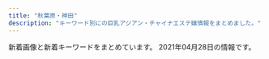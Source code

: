 ```yaml
---
title: "秋葉原・神田"
description: "キーワード別にの巨乳アジアン・チャイナエステ嬢情報をまとめました。"
---
```


新着画像と新着キーワードをまとめています。
2021年04月28日の情報です。

<DmmAffiliateIns />
<KeywordTable
  shops={
    [
    {
        "url": "http://loman.ies.fun/",
        "station": "JR\u795e\u7530\u99c5\u5317\u53e3",
        "keywords": {},
        "name": "\u30cf\u30d4\u30cd\u30b9",
        "img_links": []
    },
    {
        "keywords": {
            "84": 1
        },
        "station": "JR\u6d45\u8349\u6a4b\u99c5\u6771\u53e3",
        "url": "http://www.asakusabashi-est.xyz/",
        "img_links": [
            "http://www.asakusabashi-est.xyz/images/index-aridel_07.jpg",
            "http://www.asakusabashi-est.xyz/images/shop/zi3.png",
            "http://www.asakusabashi-est.xyz/images/idnex-down/index-down-if_03.jpg",
            "http://www.asakusabashi-est.xyz/images/shop/zi.png",
            "http://www.asakusabashi-est.xyz/images/staff/4/2.jpg",
            "http://www.asakusabashi-est.xyz/images/shop/zi4.png",
            "http://www.asakusabashi-est.xyz/images/staff/6.jpg",
            "http://www.asakusabashi-est.xyz/images/idnex-down/index-down-if_12.jpg",
            "http://www.asakusabashi-est.xyz/images/index-aridel_18.jpg",
            "http://www.asakusabashi-est.xyz/images/idnex-down/index-down-if_07.jpg",
            "http://www.asakusabashi-est.xyz/images/nav/lanmu-t-job.jpg",
            "http://www.asakusabashi-est.xyz/images/index-aridel_10.jpg",
            "http://www.asakusabashi-est.xyz/images/staff/akira.jpg",
            "http://www.asakusabashi-est.xyz/images/staff/4/3.jpg",
            "http://www.asakusabashi-est.xyz/images/shop/zi2.png",
            "http://www.asakusabashi-est.xyz/images/index-aridel_24.jpg",
            "http://www.asakusabashi-est.xyz/images/index-aridel_20.jpg",
            "http://www.asakusabashi-est.xyz/images/top/t3.png",
            "http://www.asakusabashi-est.xyz/images/index-aridel_02.jpg",
            "http://www.asakusabashi-est.xyz/images/top/t3.jpg",
            "http://www.asakusabashi-est.xyz/images/nav/lanmu-t-st.jpg",
            "http://www.asakusabashi-est.xyz/images/nav/lanmu-t-sys.jpg",
            "http://www.asakusabashi-est.xyz/images/idnex-down/index-down-if_05.jpg",
            "http://www.asakusabashi-est.xyz/images/sys/lanmu-zi-s7.png",
            "http://www.asakusabashi-est.xyz/images/staff/4/4.jpg",
            "http://www.asakusabashi-est.xyz/images/staff/2/moro/moro.jpg",
            "http://www.asakusabashi-est.xyz/images/top/t2.jpg"
        ],
        "name": "Oualia\u30fb\u30af\u30aa\u30ea\u30a2"
    },
    {
        "keywords": {
            "86": 3,
            "83": 3,
            "84": 3,
            "85": 3
        },
        "name": "\u7652\u3057\u7a7a\u9593",
        "url": "http://iyashikukan.iyasi.me/",
        "station": "JR\u795e\u7530\u99c5\u6771\u53e3",
        "img_links": [
            "http://iyashikukan.iyasi.me/layer/images/top/top_03.jpg",
            "http://iyashikukan.iyasi.me/images/staff_bj1.png",
            "http://iyashikukan.iyasi.me/images/s_service.png",
            "http://iyashikukan.iyasi.me/images/info.png",
            "http://iyashikukan.iyasi.me/images/staff_03.jpg",
            "http://iyashikukan.iyasi.me/layer/images/top/top_04.jpg",
            "http://iyashikukan.iyasi.me/layer/images/top/top_06.jpg",
            "http://iyashikukan.iyasi.me/images/ser2.jpg",
            "http://iyashikukan.iyasi.me/images/ser4.jpg",
            "http://iyashikukan.iyasi.me/images/top2.jpg",
            "http://iyashikukan.iyasi.me/layer/images/top/top_08.png",
            "http://iyashikukan.iyasi.me/images/staff_04.jpg",
            "http://iyashikukan.iyasi.me/images/staff_01.jpg",
            "http://iyashikukan.iyasi.me/images/staff_bj4.png",
            "http://iyashikukan.iyasi.me/images/ser3.jpg",
            "http://iyashikukan.iyasi.me/images/staff_06.jpg",
            "http://iyashikukan.iyasi.me/images/wenzi-staff.png",
            "http://iyashikukan.iyasi.me/images/staff_02.jpg",
            "http://iyashikukan.iyasi.me/images/s_info.png",
            "http://iyashikukan.iyasi.me/layer/images/top/top_01.jpg",
            "http://iyashikukan.iyasi.me/layer/images/top.jpg",
            "http://iyashikukan.iyasi.me/layer/images/top/top_05.jpg",
            "http://iyashikukan.iyasi.me/images/ser1.jpg",
            "http://iyashikukan.iyasi.me/images/top1.jpg",
            "http://iyashikukan.iyasi.me/layer/images/top/top_02.jpg",
            "http://iyashikukan.iyasi.me/images/1.jpg"
        ]
    },
    {
        "keywords": {
            "88": 1,
            "90": 1,
            "D": 2,
            "87": 2,
            "89": 1,
            "C": 2
        },
        "name": "\u795e\u7530\u5b66\u5712",
        "station": "JR\u795e\u7530\u99c5\u5317\u53e3",
        "url": "http://junpu.jpest.net/",
        "img_links": [
            "http://junpuadmin.jpest.net/uploads/2021/03/9D21D2BE-93E6-4BA6-A5ED-CE87FADAEED5-e1617202846703.jpeg",
            "http://junpu.jpest.net/images/footer.jpg",
            "http://junpuadmin.jpest.net/uploads/2021/03/2.jpeg",
            "http://junpuadmin.jpest.net/uploads/2021/04/FF662B56-20CE-482B-9517-98A6DB2CC26A-e1619497814830.jpeg",
            "http://junpuadmin.jpest.net/uploads/2021/03/3-1.jpeg",
            "http://junpuadmin.jpest.net/uploads/2021/03/641F6A7D-7990-40AA-AE7C-380F7849AD7D-e1617202823729.jpeg",
            "http://junpuadmin.jpest.net/uploads/2021/03/4.jpeg",
            "http://junpu.jpest.net/images/tiao.jpg",
            "http://junpuadmin.jpest.net/uploads/2021/03/5.jpeg",
            "http://junpu.jpest.net/images/telhead.jpg",
            "http://junpu.jpest.net/images/telb1.jpg",
            "http://junpu.jpest.net/images/b1.jpg",
            "http://junpu.jpest.net/images/r4.jpg",
            "http://junpuadmin.jpest.net/uploads/2021/03/7.jpeg",
            "http://junpu.jpest.net/images/tt.jpg",
            "http://junpuadmin.jpest.net/uploads/2021/03/6.jpeg",
            "http://junpuadmin.jpest.net/uploads/2021/04/553AF37D-7AB5-42D8-81C8-0BFF8A42C3A0-e1619497784482.jpeg",
            "http://junpuadmin.jpest.net/uploads/2021/04/5958DE27-066A-4782-B520-C093141DC898.jpeg",
            "http://junpu.jpest.net/images/sys.png",
            "http://junpuadmin.jpest.net/uploads/2021/03/1.jpeg",
            "http://junpu.jpest.net/images/head.jpg"
        ]
    },
    {
        "station": "JR\u79cb\u8449\u539f\u99c5\u662d\u548c\u901a\u308a\u53e3",
        "url": "http://xn--vckg5a9gugx77p8s4b.biz/",
        "keywords": {
            "G": 1,
            "87": 1,
            "F": 3,
            "88": 3,
            "E": 5,
            "86": 6,
            "D": 1
        },
        "name": "\u82b1\u6c34\u6728",
        "img_links": [
            "http://xn--vckg5a9gugx77p8s4b.biz/images/m20.jpg",
            "http://xn--vckg5a9gugx77p8s4b.biz/images/cg07.jpg",
            "http://xn--vckg5a9gugx77p8s4b.biz/images/cg09.jpg",
            "http://xn--vckg5a9gugx77p8s4b.biz/images/ret1.jpg",
            "http://xn--vckg5a9gugx77p8s4b.biz/images/cg051.jpg",
            "http://xn--vckg5a9gugx77p8s4b.biz/images/cg01.jpg",
            "http://xn--vckg5a9gugx77p8s4b.biz/images/rot.jpg",
            "http://xn--vckg5a9gugx77p8s4b.biz/images/cg02.jpg",
            "http://xn--vckg5a9gugx77p8s4b.biz/images/cg031.jpg",
            "http://xn--vckg5a9gugx77p8s4b.biz/images/t1.jpg",
            "http://xn--vckg5a9gugx77p8s4b.biz/images/m50.jpg",
            "http://xn--vckg5a9gugx77p8s4b.biz/images/t3.jpg",
            "http://xn--vckg5a9gugx77p8s4b.biz/images/cg091.jpg",
            "http://xn--vckg5a9gugx77p8s4b.biz/images/act.jpg",
            "http://xn--vckg5a9gugx77p8s4b.biz/images/t2.jpg",
            "http://xn--vckg5a9gugx77p8s4b.biz/images/cg06.jpg",
            "http://xn--vckg5a9gugx77p8s4b.biz/images/m10.jpg",
            "http://xn--vckg5a9gugx77p8s4b.biz/images/fla.jpg",
            "http://xn--vckg5a9gugx77p8s4b.biz/images/cg101.jpg",
            "http://xn--vckg5a9gugx77p8s4b.biz/images/cg041.jpg",
            "http://xn--vckg5a9gugx77p8s4b.biz/images/no.png",
            "http://xn--vckg5a9gugx77p8s4b.biz/images/cg071.jpg",
            "http://xn--vckg5a9gugx77p8s4b.biz/images/cg03.jpg",
            "http://xn--vckg5a9gugx77p8s4b.biz/images/t4.jpg",
            "http://xn--vckg5a9gugx77p8s4b.biz/images/t5.jpg",
            "http://xn--vckg5a9gugx77p8s4b.biz/images/line.png",
            "http://xn--vckg5a9gugx77p8s4b.biz/images/ltb.jpg",
            "http://xn--vckg5a9gugx77p8s4b.biz/images/ret.jpg",
            "http://xn--vckg5a9gugx77p8s4b.biz/images/cg08.jpg",
            "http://xn--vckg5a9gugx77p8s4b.biz/images/lab.jpg",
            "http://xn--vckg5a9gugx77p8s4b.biz/images/top.jpg",
            "http://xn--vckg5a9gugx77p8s4b.biz/images/m60.jpg",
            "http://xn--vckg5a9gugx77p8s4b.biz/images/cg061.jpg",
            "http://xn--vckg5a9gugx77p8s4b.biz/images/cg021.jpg",
            "http://xn--vckg5a9gugx77p8s4b.biz/images/cg05.jpg",
            "http://xn--vckg5a9gugx77p8s4b.biz/images/cg04.jpg",
            "http://xn--vckg5a9gugx77p8s4b.biz/images/cg081.jpg",
            "http://xn--vckg5a9gugx77p8s4b.biz/images/m40.jpg",
            "http://xn--vckg5a9gugx77p8s4b.biz/images/cg10.jpg",
            "http://xn--vckg5a9gugx77p8s4b.biz/images/m30.jpg"
        ]
    },
    {
        "name": "RAVE \u30ec\u30a4\u30f4",
        "img_links": [
            "http://www.rave.masg.info/files/005.jpg",
            "http://www.rave.masg.info/files/017-03.jpg",
            "http://www.rave.masg.info/images/xian.png",
            "http://www.rave.masg.info/files/008-03.jpg",
            "http://www.rave.masg.info/files/018-03.jpg",
            "http://www.rave.masg.info/files/014-02.jpg",
            "http://www.rave.masg.info/images/main_bottom.png",
            "http://www.rave.masg.info/images/main_top.png",
            "http://www.rave.masg.info/files/019-03.jpg",
            "http://www.rave.masg.info/files/008.jpg",
            "http://www.rave.masg.info/images/new3.png",
            "http://www.rave.masg.info/files/008-02.jpg",
            "http://www.rave.masg.info/files/015-03.jpg",
            "http://www.rave.masg.info/files/006-02.jpg",
            "http://www.rave.masg.info/files/016-03.jpg",
            "http://www.rave.masg.info/files/003-02.jpg",
            "http://www.rave.masg.info/files/009.jpg",
            "http://www.rave.masg.info/images/shop/shop03.jpg",
            "http://www.rave.masg.info/files/003.jpg",
            "http://www.rave.masg.info/images/infotiao1.jpg",
            "http://www.rave.masg.info/files/009-03.jpg",
            "http://www.rave.masg.info/images/zi_staff.png",
            "http://www.rave.masg.info/files/006-03.jpg",
            "http://www.rave.masg.info/files/009-02.jpg",
            "http://www.rave.masg.info/files/002.jpg",
            "http://www.rave.masg.info/images/pick.png",
            "http://www.rave.masg.info/images/zi_massage.png",
            "http://www.rave.masg.info/images/s3.jpg",
            "http://www.rave.masg.info/files/016-02.jpg",
            "http://www.rave.masg.info/files/019.jpg",
            "http://www.rave.masg.info/files/005-03.jpg",
            "http://www.rave.masg.info/images/tel.png",
            "http://www.rave.masg.info/files/017.jpg",
            "http://www.rave.masg.info/files/018-02.jpg",
            "http://www.rave.masg.info/files/015-02.jpg",
            "http://www.rave.masg.info/files/015.jpg",
            "http://www.rave.masg.info/files/006.jpg",
            "http://www.rave.masg.info/images/s5.jpg",
            "http://www.rave.masg.info/images/shop/shop02.jpg",
            "http://www.rave.masg.info/files/016.jpg",
            "http://www.rave.masg.info/images/shop/shop04.jpg",
            "http://www.rave.masg.info/images/s1.jpg",
            "http://www.rave.masg.info/files/002-03.jpg",
            "http://www.rave.masg.info/files/003-03.jpg",
            "http://www.rave.masg.info/images/service.png",
            "http://www.rave.masg.info/images/s4.jpg",
            "http://www.rave.masg.info/files/005-02.jpg",
            "http://www.rave.masg.info/images/maga.jpg",
            "http://www.rave.masg.info/images/new1.png",
            "http://www.rave.masg.info/files/019-02.jpg",
            "http://www.rave.masg.info/files/018.jpg",
            "http://www.rave.masg.info/files/014.jpg",
            "http://www.rave.masg.info/files/017-02.jpg",
            "http://www.rave.masg.info/files/014-03.jpg",
            "http://www.rave.masg.info/images/s2.jpg",
            "http://www.rave.masg.info/files/002-02.jpg",
            "http://www.rave.masg.info/images/shop/shop01.jpg"
        ],
        "station": "JR\u79cb\u8449\u539f\u99c5\u662d\u548c\u901a\u308a\u53e3",
        "keywords": {
            "G": 1,
            "90": 1,
            "87": 8,
            "88": 1,
            "F": 3,
            "D": 7,
            "E": 1,
            "89": 1,
            "86": 1
        },
        "url": "http://www.rave.masg.info/"
    },
    {
        "img_links": [
            "http://yudokoro.xyz/images/news_image.jpg",
            "http://yudokoro.xyz/images/header_main_visual3.jpg",
            "http://yudokoro.xyz/images/st/st_narumi.jpg",
            "http://yudokoro.xyz/images/st/st_rara.jpg",
            "http://yudokoro.xyz/images/st/st_momoka.jpg",
            "http://yudokoro.xyz/images/st/st_miho.jpg",
            "http://yudokoro.xyz/images/st/st_ai.jpg",
            "http://yudokoro.xyz/images/st/st_yaya.jpg",
            "http://yudokoro.xyz/images/st/st_koko.jpg",
            "http://yudokoro.xyz/images/concept.jpg",
            "http://yudokoro.xyz/images/st/st_rena.jpg",
            "http://yudokoro.xyz/images/st/st_yuyu.jpg",
            "http://yudokoro.xyz/images/header_main_visual2.jpg",
            "http://yudokoro.xyz/images/campaign.jpg",
            "http://yudokoro.xyz/images/st/st_miro.jpg",
            "http://yudokoro.xyz/images/st/st_ao.jpg",
            "http://yudokoro.xyz/images/header_img.png",
            "http://yudokoro.xyz/images/st/st_yui.jpg",
            "http://yudokoro.xyz/images/header_main_visual1.jpg",
            "http://yudokoro.xyz/images/st/st_yumi.jpg",
            "http://yudokoro.xyz/images/st/st_maya.jpg"
        ],
        "keywords": {
            "D": 240,
            "C": 24,
            "F": 24,
            "G": 24,
            "E": 24
        },
        "url": "http://yudokoro.xyz/",
        "station": "JR\u795e\u7530\u99c5\u5317\u53e3",
        "name": "\u7652\u51e6\uff5e\u3086\u3069\u3053\u308d"
    },
    {
        "keywords": {},
        "url": "http://rlx-salon.com/",
        "station": "\u8535\u524d\u99c5",
        "name": "\u30d0\u30cb\u30e9",
        "img_links": [
            "http://rlx-salon.com/img/no.png",
            "http://rlx-salon.com/staff/momoka/01.png",
            "http://rlx-salon.com/img/nav-003.png",
            "http://rlx-salon.com/img/nav-005.png",
            "http://rlx-salon.com/img/tel.png",
            "http://rlx-salon.com/img/stt.jpg",
            "http://rlx-salon.com/staff/risa/01.png",
            "http://rlx-salon.com/img/nav-002.png",
            "http://rlx-salon.com/img/stb.jpg",
            "http://rlx-salon.com/staff/ruru/01.png",
            "http://rlx-salon.com/img/nav-006.png",
            "http://rlx-salon.com/img/nav-004.png",
            "http://rlx-salon.com/img/nav-001.png"
        ]
    },
    {
        "img_links": [
            "http://relife.jpest.net/images/04.jpg",
            "http://relifeadmin.jpest.net/uploads//2020/10/D81CC5DA-612A-4552-9C4C-145DABF87A82-e1603797285723.jpeg",
            "http://relifeadmin.jpest.net/uploads//2021/03/F1762422-EC67-4A1B-A086-46A0FE212F54-e1616414141494.jpeg",
            "http://relife.jpest.net/images/tt.jpg",
            "http://relife.jpest.net/images/mobile.jpg",
            "http://relife.jpest.net/images/03.jpg",
            "http://relifeadmin.jpest.net/uploads//2020/10/9D16F01A-1354-462D-9558-9F957927EF44.jpeg",
            "http://relife.jpest.net/images/033.jpg",
            "http://relifeadmin.jpest.net/uploads//2021/03/322B13E6-26A1-40C3-9EC9-427DE29CA167-e1619436493283.jpeg",
            "http://relifeadmin.jpest.net/uploads//2021/03/1C5F116C-58E4-4358-9BD7-1B33791B0CAA-e1616413763845.jpeg",
            "http://relifeadmin.jpest.net/uploads//2021/03/4082C373-F43B-4FF9-9F7D-0C0C02162F15.jpeg",
            "http://relifeadmin.jpest.net/uploads//2020/10/5AD15672-AEE6-4A0A-9CCF-259E75905FCF-e1603711283848.jpeg",
            "http://relife.jpest.net/images/02.jpg",
            "http://relifeadmin.jpest.net/uploads//2020/10/F908022A-9300-45F1-9C28-4A9EF0365F57.jpeg",
            "http://relifeadmin.jpest.net/uploads//2020/10/1A4C09F7-F63F-4224-B24D-9E199A9A4BDA.jpeg",
            "http://relifeadmin.jpest.net/uploads//2021/04/0632FFC8-93C8-4F1D-88BD-364C2CA3AAD9-e1619436169369.jpeg",
            "http://relifeadmin.jpest.net/uploads//2021/03/E6F9C65A-E4D0-41BD-839F-6AFE58551E3A.jpeg",
            "http://relifeadmin.jpest.net/uploads//2021/03/6A526146-BB8D-45A4-A864-42633965DBF0-e1616413783381.jpeg",
            "http://relifeadmin.jpest.net/uploads//2021/04/1.jpg",
            "http://relifeadmin.jpest.net/uploads//2021/01/IMG_2171.jpg",
            "http://relifeadmin.jpest.net/uploads//2020/10/03F2B47F-0310-46C6-AEDE-A8D64FCF2853.jpeg",
            "http://relifeadmin.jpest.net/uploads//2020/10/C74DC003-B774-4423-93B4-733B4938F550.jpeg",
            "http://relifeadmin.jpest.net/uploads//2021/03/31F3171B-05C9-4017-9EDC-8B1230FFFA5E-e1616413792413.jpeg",
            "http://relifeadmin.jpest.net/uploads//2021/03/1.jpeg",
            "http://relifeadmin.jpest.net/uploads//2021/03/F6CA5A16-B99E-496D-AB73-DFFE18A4E0B9.jpeg",
            "http://relifeadmin.jpest.net/uploads//2021/03/A7B9063B-BE9C-42C3-B5B8-39B0E93D461D-e1616414911549.jpeg",
            "http://relifeadmin.jpest.net/uploads//2021/03/7773A505-C662-4875-94B7-9CA466B80C4E-e1616411927517.jpeg",
            "http://relifeadmin.jpest.net/uploads//2020/10/940B0844-F20E-4D4A-B215-E5BA5372B8E8.jpeg"
        ],
        "name": "Relife\uff5e\u30ea\u30e9\u30a4\u30d5\uff5e",
        "url": "http://relife.jpest.net/",
        "keywords": {
            "E": 12,
            "C": 15,
            "85": 8
        },
        "station": "JR\u79cb\u8449\u539f\u99c5\u662d\u548c\u901a\u308a\u53e3"
    },
    {
        "url": "http://kaede.tyo.cm/",
        "name": "\u604b\u306e\u82b1",
        "station": "JR\u795e\u7530\u99c5\u6771\u53e3",
        "img_links": [
            "http://kaede.tyo.cm/photos/sites/15/2018/12/2018122510562151.jpg",
            "http://kaede.tyo.cm/photos/sites/15/2018/03/2018031401333199.jpg",
            "http://kaede.tyo.cm/images/n1.jpg",
            "http://kaede.tyo.cm/photos/sites/15/2018/12/2018122510575438.jpg",
            "http://kaede.tyo.cm/photos/sites/15/2019/11/2019110102312566.jpg",
            "http://kaede.tyo.cm/photos/sites/15/2018/07/2018070602462928.jpg",
            "http://kaede.tyo.cm/photos/sites/15/2018/01/2018013009203349.jpg",
            "http://kaede.tyo.cm/photos/sites/15/2019/01/2019012110352218.jpg",
            "http://kaede.tyo.cm/photos/sites/15/2019/07/2019072218445895.jpg",
            "http://kaede.tyo.cm/photos/sites/15/2017/07/\u5fae\u4fe1\u56fe\u7247_20170731133036.jpg",
            "http://kaede.tyo.cm/photos/sites/15/2019/05/2019051510502494.jpg",
            "http://kaede.tyo.cm/photos/sites/15/2017/05/05.jpg",
            "http://kaede.tyo.cm/photos/sites/15/2018/07/2018071202180120.jpg",
            "http://kaede.tyo.cm/photos/sites/15/2018/06/2018060802410544.jpg",
            "http://kaede.tyo.cm/photos/sites/15/2017/04/03.jpg",
            "http://kaede.tyo.cm/photos/sites/15/2017/05/1.jpg",
            "http://kaede.tyo.cm/images/n3.png",
            "http://kaede.tyo.cm/images/mobile.png",
            "http://kaede.tyo.cm/images/s3.png",
            "http://kaede.tyo.cm/photos/sites/15/2019/08/201908021145272.jpg",
            "http://kaede.tyo.cm/photos/sites/15/2018/12/2018122811325315.jpg",
            "http://kaede.tyo.cm/photos/sites/15/2018/05/2018052602053211.jpg",
            "http://kaede.tyo.cm/photos/sites/15/2017/04/8.jpg",
            "http://kaede.tyo.cm/photos/sites/15/2018/04/2018042103445537.jpg",
            "http://kaede.tyo.cm/photos/sites/15/2019/11/2019110102312976.jpg",
            "http://kaede.tyo.cm/images/s_pick.png",
            "http://kaede.tyo.cm/photos/sites/15/2019/08/201908031036100.jpg",
            "http://kaede.tyo.cm/images/s_staff.jpg",
            "http://kaede.tyo.cm/photos/sites/15/2017/05/10.jpg",
            "http://kaede.tyo.cm/images/s1.png",
            "http://kaede.tyo.cm/photos/sites/15/2020/03/2020031613344696.jpg",
            "http://kaede.tyo.cm/images/s_news.png",
            "http://kaede.tyo.cm/photos/sites/15/2017/03/298510852981895493.jpg",
            "http://kaede.tyo.cm/images/top.png",
            "http://kaede.tyo.cm/photos/sites/15/2017/04/st4.jpg",
            "http://kaede.tyo.cm/photos/sites/15/2018/12/2018122110282270.jpg",
            "http://kaede.tyo.cm/photos/sites/15/2018/10/2018101210462259.jpg",
            "http://kaede.tyo.cm/photos/sites/15/2018/07/201807050359241.jpg",
            "http://kaede.tyo.cm/photos/sites/15/2019/09/2019092410360674.jpg",
            "http://kaede.tyo.cm/photos/sites/15/2017/11/2017112902394723.jpg",
            "http://kaede.tyo.cm/photos/sites/15/2018/03/2018032208244424.jpg",
            "http://kaede.tyo.cm/photos/sites/15/2018/09/2018092310253191.jpg",
            "http://kaede.tyo.cm/photos/sites/15/2020/08/2020081913203996.jpg",
            "http://kaede.tyo.cm/photos/sites/15/2017/12/2017121802123582.jpg",
            "http://kaede.tyo.cm/photos/sites/15/2019/07/2019072310543855.jpg",
            "http://kaede.tyo.cm/photos/sites/15/2018/09/2018090301232862.jpg"
        ],
        "keywords": {
            "\u4e73": 1,
            "88": 1,
            "E": 3,
            "F": 1,
            "86": 11,
            "87": 4,
            "84": 2,
            "90": 1,
            "C": 2,
            "D": 16,
            "85": 3
        }
    },
    {
        "url": "https://mizuno-koi.com/",
        "station": "JR\u795e\u7530\u99c5\u5357\u53e3",
        "img_links": [
            "https://mizuno-koi.com/wp-content/themes/este/img/tel_header.png",
            "https://mizuno-koi.com/wp-content/uploads/2019/12/121mizunoko.jpg",
            "https://mizuno-koi.com/wp-content/uploads/2021/03/9876543mizunoko.jpg",
            "https://mizuno-koi.com/wp-content/themes/este/img/top-img01b.png",
            "https://mizuno-koi.com/wp-content/uploads/2021/03/4211mizunoko.jpg",
            "https://mizuno-koi.com/wp-content/uploads/2021/03/32121mizunoko.jpg",
            "https://mizuno-koi.com/wp-content/uploads/2021/03/WechatIMG1356.jpeg",
            "https://mizuno-koi.com/wp-content/themes/este/img/4.jpg",
            "https://mizuno-koi.com/wp-content/themes/este/img/3.jpg",
            "https://mizuno-koi.com/wp-content/uploads/2019/12/345678976mizunoko.jpg",
            "https://mizuno-koi.com/wp-content/uploads/2021/03/2111mizunoko.jpg",
            "https://mizuno-koi.com/wp-content/themes/este/img/top-img03.png",
            "https://mizuno-koi.com/wp-content/uploads/2020/01/211mizunoko.jpg",
            "https://mizuno-koi.com/wp-content/uploads/2021/03/WechatIMG470-e1615801572143.jpeg",
            "https://mizuno-koi.com/wp-content/themes/este/img/1.jpg",
            "https://mizuno-koi.com/wp-content/uploads/2019/12/21mizunoko.jpg",
            "https://mizuno-koi.com/wp-content/themes/este/img/tel_footer.png",
            "https://mizuno-koi.com/wp-content/themes/este/img/top-img02e.png",
            "https://mizuno-koi.com/wp-content/uploads/2019/04/4567mizunoko.jpg",
            "https://mizuno-koi.com/wp-content/uploads/2021/03/mizunoko.jpg",
            "https://mizuno-koi.com/wp-content/themes/este/img/2.jpg",
            "https://mizuno-koi.com/wp-content/uploads/2019/12/21897mizunoko.jpg",
            "https://mizuno-koi.com/wp-content/themes/este/img/call.png",
            "https://mizuno-koi.com/wp-content/themes/este/img/top-img04.png",
            "https://mizuno-koi.com/wp-content/uploads/2021/04/WechatIMG180.jpeg",
            "https://mizuno-koi.com/wp-content/themes/este/img/top-img01.png",
            "https://mizuno-koi.com/wp-content/themes/este/img/top-img01a.png"
        ],
        "name": "\u6c34\u306e\u604b",
        "keywords": {
            "C": 3,
            "D": 29,
            "E": 7
        }
    },
    {
        "img_links": [
            "http://massage-esthe.xyz/img/st1.jpg",
            "http://massage-esthe.xyz/img/fla.jpg",
            "http://massage-esthe.xyz/img/st3.jpg",
            "http://massage-esthe.xyz/img/st5.jpg",
            "http://massage-esthe.xyz/img/top.jpg",
            "http://massage-esthe.xyz/img/st4.jpg",
            "http://massage-esthe.xyz/img/r4.jpg",
            "http://massage-esthe.xyz/img/r1.jpg",
            "http://massage-esthe.xyz/img/no.png",
            "http://massage-esthe.xyz/img/sta1.jpg",
            "http://massage-esthe.xyz/img/r2.jpg",
            "http://massage-esthe.xyz/img/nosta.jpg",
            "http://massage-esthe.xyz/img/sta2.jpg",
            "http://massage-esthe.xyz/img/sta4.jpg",
            "http://massage-esthe.xyz/img/eve.jpg",
            "http://massage-esthe.xyz/img/sta5.jpg",
            "http://massage-esthe.xyz/img/sta3.jpg",
            "http://massage-esthe.xyz/img/st2.jpg"
        ],
        "keywords": {
            "86": 11
        },
        "name": "\u7652\u3057\u306e\u68ee",
        "station": "JR\u795e\u7530\u99c5\u897f\u53e3",
        "url": "http://massage-esthe.xyz/"
    },
    {
        "station": "JR\u795e\u7530\u99c5\u6771\u53e3",
        "keywords": {
            "86": 4,
            "87": 1,
            "E": 1,
            "D": 4,
            "85": 2,
            "C": 2
        },
        "url": "http://esthe-aroma.pink/",
        "img_links": [
            "http://esthe-aroma.pink/img/no.png",
            "http://esthe-aroma.pink/img/cg02.jpg",
            "http://esthe-aroma.pink/img/m30.jpg",
            "http://esthe-aroma.pink/img/m1.jpg",
            "http://esthe-aroma.pink/img/cg04.jpg",
            "http://esthe-aroma.pink/img/top.jpg",
            "http://esthe-aroma.pink/img/cg07.jpg",
            "http://esthe-aroma.pink/img/m2.jpg",
            "http://esthe-aroma.pink/img/m20.jpg",
            "http://esthe-aroma.pink/img/fla.jpg",
            "http://esthe-aroma.pink/img/cg01.jpg",
            "http://esthe-aroma.pink/img/m4.jpg",
            "http://esthe-aroma.pink/img/cg011.jpg",
            "http://esthe-aroma.pink/img/cg06.jpg",
            "http://esthe-aroma.pink/img/m60.jpg",
            "http://esthe-aroma.pink/img/m10.jpg",
            "http://esthe-aroma.pink/img/m5.jpg",
            "http://esthe-aroma.pink/img/stan.png",
            "http://esthe-aroma.pink/img/cg05.jpg",
            "http://esthe-aroma.pink/img/cg03.jpg",
            "http://esthe-aroma.pink/img/noo.png",
            "http://esthe-aroma.pink/img/m3.jpg",
            "http://esthe-aroma.pink/img/m6.jpg",
            "http://esthe-aroma.pink/img/cg021.jpg"
        ],
        "name": "\u604b\u306e\u65e5"
    },
    {
        "url": "http://www.lovegarden-s.info/",
        "name": "\u30e9\u30d6\u30ac\u30fc\u30c7\u30f3",
        "img_links": [
            "http://www.lovegarden-s.info/img/re2.png",
            "http://www.lovegarden-s.info/photo/home/8901454735680.jpg",
            "http://www.lovegarden-s.info/img/top.png",
            "http://www.lovegarden-s.info/photo/202002/15809557251246469135.jpg",
            "http://www.lovegarden-s.info/photo/202002/1580969705245014003.jpeg",
            "http://www.lovegarden-s.info/img/img2.png",
            "http://www.lovegarden-s.info/img/pic_info.png",
            "http://www.lovegarden-s.info/photo/201303/13635212582036100355.jpg",
            "http://www.lovegarden-s.info/photo/home/8651455104921.jpg",
            "http://www.lovegarden-s.info/img/staff.png",
            "http://www.lovegarden-s.info/img/return.png",
            "http://www.lovegarden-s.info/photo/home/9601430403087.jpg",
            "http://www.lovegarden-s.info/photo/home/4831576458331.jpg",
            "http://www.lovegarden-s.info/photo/201602/14547356612012610027.jpg",
            "http://www.lovegarden-s.info/photo/201504/1430403080602083079.jpg",
            "http://www.lovegarden-s.info/photo/home/1071580955755.jpg",
            "http://www.lovegarden-s.info/img/img1.png",
            "http://www.lovegarden-s.info/photo/202001/15796781601253232552.jpg",
            "http://www.lovegarden-s.info/photo/home/4781579678186.jpg",
            "http://www.lovegarden-s.info/photo/201602/1455104915985663806.jpg",
            "http://www.lovegarden-s.info/img/link.png",
            "http://www.lovegarden-s.info/img/info.png",
            "http://www.lovegarden-s.info/photo/home/9871580969716.jpg",
            "http://www.lovegarden-s.info/photo/home/4141363521266.jpg",
            "http://www.lovegarden-s.info/photo/201912/15764583101976861511.jpg"
        ],
        "keywords": {
            "E": 2,
            "86": 4,
            "D": 12,
            "87": 6,
            "89": 2,
            "88": 2,
            "85": 2
        },
        "station": "JR\u79cb\u8449\u539f\u99c5\u662d\u548c\u901a\u308a\u53e3"
    },
    {
        "keywords": {},
        "station": "JR\u79cb\u8449\u539f\u99c5\u662d\u548c\u901a\u308a\u53e3",
        "img_links": [
            "http://ziya7788.info/images/top-munu-1_02.jpg",
            "http://ziya7788.info/images/i-2.jpg",
            "http://ziya7788.info/images/top-1_09.jpg",
            "http://ziya7788.info/images/top-munu-1_01.jpg",
            "http://ziya7788.info/images/top-munu-1_03.jpg",
            "http://ziya7788.info/images/staff-img.jpg",
            "http://ziya7788.info/images/top-img.jpg",
            "http://ziya7788.info/images/top-munu-1_06.jpg",
            "http://ziya7788.info/images/i-5.jpg",
            "http://ziya7788.info/images/top-munu-1_04.jpg",
            "http://ziya7788.info/images/top-1_08.jpg",
            "http://ziya7788.info/images/top-news.jpg",
            "http://ziya7788.info/images/i-3.jpg",
            "http://ziya7788.info/images/top-1_02.jpg",
            "http://ziya7788.info/images/i-1.jpg",
            "http://ziya7788.info/images/top-1_03.jpg",
            "http://ziya7788.info/images/top-1_01.jpg",
            "http://ziya7788.info/images/top-munu-1_05.jpg",
            "http://ziya7788.info/images/i-4.jpg",
            "http://ziya7788.info/images/top-1_05.jpg",
            "http://ziya7788.info/images/i-6.jpg",
            "http://ziya7788.info/images/index_qr.jpg",
            "http://ziya7788.info/images/top-1_04.jpg",
            "http://ziya7788.info/images/top-1_07.jpg",
            "http://ziya7788.info/images/top-1_06.jpg"
        ],
        "name": "\u5409\u96c5",
        "url": "http://ziya7788.info/"
    },
    {
        "name": "\u96a0\u308c\u5bb6",
        "keywords": {
            "E": 3,
            "87": 3,
            "86": 1,
            "C": 10,
            "88": 3,
            "D": 4
        },
        "station": "JR\u79cb\u8449\u539f\u99c5\u662d\u548c\u901a\u308a\u53e3",
        "url": "http://jasmine-massage.info/",
        "img_links": [
            "http://jasmine-massage.info/img/s210.jpg",
            "http://jasmine-massage.info/img/sta210.jpg",
            "http://jasmine-massage.info/i/img/r2.jpg",
            "http://jasmine-massage.info/i/img/st211.jpg",
            "http://jasmine-massage.info/i/img/sta211.jpg",
            "http://jasmine-massage.info/img/sj.jpg",
            "http://jasmine-massage.info/img/sta212.jpg",
            "http://jasmine-massage.info/img/botton.jpg",
            "http://jasmine-massage.info/i/img/sta212.jpg",
            "http://jasmine-massage.info/img/st212.jpg",
            "http://jasmine-massage.info/i/img/r3.jpg",
            "http://jasmine-massage.info/img/s211.jpg",
            "http://jasmine-massage.info/img/st211.jpg",
            "http://jasmine-massage.info/img/sta211.jpg",
            "http://jasmine-massage.info/i/img/r4.jpg",
            "http://jasmine-massage.info/img/head.jpg",
            "http://jasmine-massage.info/img/s212.jpg",
            "http://jasmine-massage.info/img/st210.jpg",
            "http://jasmine-massage.info/i/img/sta210.jpg",
            "http://jasmine-massage.info/img/mo.png",
            "http://jasmine-massage.info/img/nos.jpg",
            "http://jasmine-massage.info/i/img/r1.jpg"
        ]
    },
    {
        "img_links": [
            "http://nene-kanda.net/images/share/pagetop.png",
            "http://nene-kanda.net/images/st/st_ruru.jpg",
            "http://nene-kanda.net/images/4.jpg",
            "http://nene-kanda.net/images/st/st_mirei.jpg",
            "http://nene-kanda.net/images/topimage/subimage.jpg",
            "http://nene-kanda.net/images/st/st_miki.jpg",
            "http://nene-kanda.net/images/st/st_mimi.jpg",
            "http://nene-kanda.net/images/share/tel.png",
            "http://nene-kanda.net/images/1.jpg",
            "http://nene-kanda.net/images/3.jpg",
            "http://nene-kanda.net/images/st/st_hitomi.jpg",
            "http://nene-kanda.net/images/share/sptel.png",
            "http://nene-kanda.net/images/st/st_mao.jpg",
            "http://nene-kanda.net/images/2.jpg",
            "http://nene-kanda.net/images/st/st_saki.jpg",
            "http://nene-kanda.net/images/st/st_rumi.jpg",
            "http://nene-kanda.net/images/topimage/topimage.jpg",
            "http://nene-kanda.net/images/st/st_mie.jpg"
        ],
        "station": "JR\u795e\u7530\u99c5\u5317\u53e3",
        "keywords": {
            "D": 15,
            "C": 41,
            "E": 4,
            "F": 4
        },
        "name": "NeNe\uff5e\u30cd\u30cd\uff5e",
        "url": "http://nene-kanda.net/index.html"
    },
    {
        "station": "JR\u795e\u7530\u99c5\u6771\u53e3",
        "url": "http://k-cocoro.co/",
        "img_links": [
            "http://k-cocoro.co/images/002.jpg",
            "http://k-cocoro.co/images/shishu_03.jpg",
            "http://k-cocoro.co/images/girl_03.png",
            "http://k-cocoro.co/images/pagetop.png",
            "http://k-cocoro.co/images/004.jpg",
            "http://k-cocoro.co/images/remo.jpg",
            "http://k-cocoro.co/images/news_top.jpg",
            "http://k-cocoro.co/images/right_bottom.png",
            "http://k-cocoro.co/images/nei_03.png",
            "http://k-cocoro.co/images/gg1.jpg",
            "http://k-cocoro.co/images/girl_top.png",
            "http://k-cocoro.co/images/grande.jpg",
            "http://k-cocoro.co/images/shishu_02.jpg",
            "http://k-cocoro.co/images/yu.jpg",
            "http://k-cocoro.co/images/girlx_top.png",
            "http://k-cocoro.co/images/noimage.jpg",
            "http://k-cocoro.co/images/mya.jpg",
            "http://k-cocoro.co/images/tite-magazine.png",
            "http://k-cocoro.co/images/tite-staff.png",
            "http://k-cocoro.co/images/003.jpg",
            "http://k-cocoro.co/images/s2.jpg",
            "http://k-cocoro.co/images/momo.jpg",
            "http://k-cocoro.co/images/ss.jpg",
            "http://k-cocoro.co/images/mail.png",
            "http://k-cocoro.co/images/nei_01.png",
            "http://k-cocoro.co/images/right_top.png",
            "http://k-cocoro.co/images/gg2.jpg",
            "http://k-cocoro.co/images/girl_01.png",
            "http://k-cocoro.co/images/shishu_01.jpg",
            "http://k-cocoro.co/images/g2.jpg",
            "http://k-cocoro.co/images/001.jpg"
        ],
        "keywords": {
            "E": 4,
            "G": 1,
            "D": 3
        },
        "name": "COCORO"
    },
    {
        "img_links": [
            "http://genki-morix2.asia/img/no-photo-newface.jpg",
            "http://genki-morix2.asia/img/st053.jpg",
            "http://genki-morix2.asia/img/st53.jpg",
            "http://genki-morix2.asia/img/sta58.jpg",
            "http://genki-morix2.asia/img/st19.jpg",
            "http://genki-morix2.asia/img/i.png",
            "http://genki-morix2.asia/img/st54.jpg",
            "http://genki-morix2.asia/img/Q.png",
            "http://genki-morix2.asia/img/st47.jpg",
            "http://genki-morix2.asia/img/sta54.jpg",
            "http://genki-morix2.asia/img/st52.jpg",
            "http://genki-morix2.asia/img/st24.jpg",
            "http://genki-morix2.asia/img/botton.png",
            "http://genki-morix2.asia/img/sta47.jpg",
            "http://genki-morix2.asia/img/st58.jpg",
            "http://genki-morix2.asia/img/st019.jpg",
            "http://genki-morix2.asia/img/st16.jpg",
            "http://genki-morix2.asia/img/st55.jpg",
            "http://genki-morix2.asia/img/a.png",
            "http://genki-morix2.asia/img/st30.jpg"
        ],
        "keywords": {
            "88": 4,
            "85": 1,
            "86": 1,
            "84": 2,
            "87": 7,
            "89": 1,
            "C": 9
        },
        "station": "JR\u795e\u7530\u99c5\u6771\u53e3",
        "name": "\u5143\u6c17\u30e2\u30ea\u30e2\u30ea",
        "url": "http://genki-morix2.asia/"
    },
    {
        "url": "http://yume-massage.info/",
        "station": "\u6d45\u8349\u6a4b\u99c5",
        "keywords": {
            "D": 7,
            "C": 20,
            "E": 7,
            "84": 3,
            "88": 3,
            "87": 6,
            "85": 2,
            "86": 3
        },
        "name": "\u5922",
        "img_links": [
            "http://yume-massage.info/img/s6.jpg",
            "http://yume-massage.info/img/s1.jpg",
            "http://yume-massage.info/sp/img/pc.jpg",
            "http://yume-massage.info/img/kan.jpg",
            "http://yume-massage.info/sp/img/p-6.jpg",
            "http://yume-massage.info/sp/img/s7.jpg",
            "http://yume-massage.info/img/sta8.jpg",
            "http://yume-massage.info/sp/img/p-9.jpg",
            "http://yume-massage.info/sp/img/s1.jpg",
            "http://yume-massage.info/sp/img/t-s.jpg",
            "http://yume-massage.info/img/st1.jpg",
            "http://yume-massage.info/sp/img/add2.jpg",
            "http://yume-massage.info/img/botton.jpg",
            "http://yume-massage.info/img/r9.jpg",
            "http://yume-massage.info/img/sta4.jpg",
            "http://yume-massage.info/sp/img/tel.jpg",
            "http://yume-massage.info/img/s9.jpg",
            "http://yume-massage.info/sp/img/info.jpg",
            "http://yume-massage.info/sp/img/t-r.jpg",
            "http://yume-massage.info/sp/img/t-o.jpg",
            "http://yume-massage.info/img/head.jpg",
            "http://yume-massage.info/img/s10.jpg",
            "http://yume-massage.info/img/st5.jpg",
            "http://yume-massage.info/img/st3.jpg",
            "http://yume-massage.info/img/mo.png",
            "http://yume-massage.info/sp/img/botton.jpg",
            "http://yume-massage.info/img/st06.jpg",
            "http://yume-massage.info/img/s8.jpg",
            "http://yume-massage.info/sp/img/cam.jpg",
            "http://yume-massage.info/img/sta9.jpg",
            "http://yume-massage.info/img/st4.jpg",
            "http://yume-massage.info/sp/img/t-t.jpg",
            "http://yume-massage.info/sp/img/s4.jpg",
            "http://yume-massage.info/sp/img/add.jpg",
            "http://yume-massage.info/sp/img/time.jpg",
            "http://yume-massage.info/img/sta1.jpg",
            "http://yume-massage.info/img/nos.jpg",
            "http://yume-massage.info/sp/img/t-a.jpg",
            "http://yume-massage.info/img/sta7.jpg",
            "http://yume-massage.info/sp/img/s8.jpg",
            "http://yume-massage.info/sp/img/pic.jpg",
            "http://yume-massage.info/sp/img/sys.jpg",
            "http://yume-massage.info/sp/img/p-10.jpg",
            "http://yume-massage.info/img/xmas.png",
            "http://yume-massage.info/img/st9.jpg",
            "http://yume-massage.info/img/head2.jpg",
            "http://yume-massage.info/img/st6.jpg",
            "http://yume-massage.info/img/s4.jpg",
            "http://yume-massage.info/sp/img/s9.jpg",
            "http://yume-massage.info/img/st8.jpg",
            "http://yume-massage.info/sp/img/s6.jpg",
            "http://yume-massage.info/sp/img/tit.jpg",
            "http://yume-massage.info/img/st10.jpg",
            "http://yume-massage.info/img/sta6.jpg",
            "http://yume-massage.info/sp/img/kan.jpg",
            "http://yume-massage.info/img/s7.jpg",
            "http://yume-massage.info/img/st7.jpg",
            "http://yume-massage.info/img/st2.jpg",
            "http://yume-massage.info/sp/img/s10.jpg",
            "http://yume-massage.info/img/sta10.jpg"
        ]
    },
    {
        "url": "http://x-akb.info/",
        "keywords": {
            "87": 5,
            "D": 10,
            "85": 1,
            "84": 1,
            "F": 1,
            "86": 4,
            "C": 19
        },
        "station": "JR\u6d45\u8349\u6a4b\u99c5\u6771\u53e3",
        "img_links": [
            "http://x-akb.info/img/st46.jpg",
            "http://x-akb.info/img/nos.jpg",
            "http://x-akb.info/img/p-43.jpg",
            "http://x-akb.info/img/p-44.jpg",
            "http://x-akb.info/img/st44.jpg",
            "http://x-akb.info/img/st34.jpg",
            "http://x-akb.info/img/p-42.jpg",
            "http://x-akb.info/img/st043.jpg",
            "http://x-akb.info/img/st45.jpg",
            "http://x-akb.info/img/st42.jpg",
            "http://x-akb.info/img/p-46.jpg",
            "http://x-akb.info/img/p-35.jpg",
            "http://x-akb.info/img/p-36.jpg",
            "http://x-akb.info/img/st0043.jpg",
            "http://asakusabashi.analytics.qlook.net/counter.png",
            "http://x-akb.info/img/bottom.png",
            "http://x-akb.info/img/st36.jpg",
            "http://x-akb.info/img/p-40.jpg",
            "http://x-akb.info/img/t3.jpg",
            "http://x-akb.info/img/p-45.jpg",
            "http://x-akb.info/img/p-49.jpg",
            "http://x-akb.info/img/p-34.jpg",
            "http://x-akb.info/img/st35.jpg",
            "http://x-akb.info/img/st035.jpg",
            "http://x-akb.info/img/t1.jpg",
            "http://x-akb.info/img/st40.jpg",
            "http://x-akb.info/img/st49.jpg",
            "http://x-akb.info/img/st50.jpg",
            "http://x-akb.info/img/t2.jpg",
            "http://x-akb.info/img/p-50.jpg",
            "http://x-akb.info/img/mo.png",
            "http://x-akb.info/img/st0035.jpg"
        ],
        "name": "AKB"
    },
    {
        "keywords": {
            "E": 4,
            "88": 4,
            "D": 10,
            "H": 1,
            "C": 20,
            "86": 4,
            "91": 3,
            "F": 2,
            "87": 6,
            "85": 5
        },
        "station": "JR\u795e\u7530\u99c5\u897f\u53e3",
        "img_links": [
            "http://genkidou.work/img/fla-1.jpg",
            "http://genkidou.work/img/st0011.jpg",
            "http://genkidou.work/sp/img/t-r.jpg",
            "http://genkidou.work/sp/img/st20.jpg",
            "http://genkidou.work/img/st6.jpg",
            "http://genkidou.work/sp/img/acc3.jpg",
            "http://genkidou.work/sp/img/acc6.jpg",
            "http://genkidou.work/sp/img/st22.jpg",
            "http://genkidou.work/sp/img/p25.jpg",
            "http://genkidou.work/img/nos.jpg",
            "http://genkidou.work/sp/img/st25.jpg",
            "http://genkidou.work/img/st25.jpg",
            "http://genkidou.work/sp/img/t-a.jpg",
            "http://genkidou.work/img/head.jpg",
            "http://genkidou.work/img/sta20.jpg",
            "http://genkidou.work/img/koko_468x60.png",
            "http://genkidou.work/sp/img/st6.jpg",
            "http://genkidou.work/img/sta6.jpg",
            "http://genkidou.work/img/fla-2.jpg",
            "http://genkidou.work/img/s2.jpg",
            "http://genkidou.work/img/s5.jpg",
            "http://genkidou.work/sp/img/tel.jpg",
            "http://genkidou.work/sp/img/info.jpg",
            "http://genkidou.work/sp/img/st11.jpg",
            "http://genkidou.work/img/sta10.jpg",
            "http://genkidou.work/sp/img/tit.jpg",
            "http://genkidou.work/img/s4.jpg",
            "http://genkidou.work/img/s1.jpg",
            "http://genkidou.work/img/st010.jpg",
            "http://genkidou.work/sp/img/st16.jpg",
            "http://genkidou.work/img/st23.jpg",
            "http://genkidou.work/sp/img/botton.jpg",
            "http://genkidou.work/img/sta2.jpg",
            "http://genkidou.work/sp/img/add.jpg",
            "http://genkidou.work/img/fla-3.jpg",
            "http://genkidou.work/sp/img/t-o.jpg",
            "http://genkidou.work/img/acc6.jpg",
            "http://genkidou.work/img/acc2.jpg",
            "http://genkidou.work/img/st2.jpg",
            "http://genkidou.work/img/body2.jpg",
            "http://genkidou.work/img/acc5.jpg",
            "http://genkidou.work/sp/img/st23.jpg",
            "http://genkidou.work/sp/img/p20.jpg",
            "http://genkidou.work/img/st16.jpg",
            "http://genkidou.work/img/acc1.jpg",
            "http://genkidou.work/img/sta11.jpg",
            "http://genkidou.work/sp/img/sch.jpg",
            "http://genkidou.work/sp/img/time.jpg",
            "http://genkidou.work/sp/img/pc.jpg",
            "http://genkidou.work/img/mo.png",
            "http://genkidou.work/sp/img/p10.jpg",
            "http://genkidou.work/img/fla.jpg",
            "http://genkidou.work/sp/img/koko_234x60.png",
            "http://genkidou.work/img/st011.jpg",
            "http://genkidou.work/img/st22.jpg",
            "http://genkidou.work/img/acc4.jpg",
            "http://genkidou.work/sp/img/st2.jpg",
            "http://genkidou.work/sp/img/pic.jpg",
            "http://genkidou.work/sp/img/cam.jpg",
            "http://genkidou.work/img/sta16.jpg",
            "http://genkidou.work/sp/img/acc5.jpg",
            "http://genkidou.work/img/sta23.jpg",
            "http://genkidou.work/sp/img/nos.jpg",
            "http://genkidou.work/sp/img/t-s.jpg",
            "http://genkidou.work/sp/img/sys.jpg",
            "http://genkidou.work/sp/img/acc1.jpg",
            "http://genkidou.work/img/sta25.jpg",
            "http://genkidou.work/sp/img/acc2.jpg",
            "http://genkidou.work/img/sta22.jpg",
            "http://genkidou.work/img/st20.jpg",
            "http://genkidou.work/img/acc3.jpg",
            "http://genkidou.work/sp/img/st10.jpg",
            "http://genkidou.work/sp/img/acc4.jpg",
            "http://genkidou.work/img/botton.jpg",
            "http://genkidou.work/sp/img/t-t.jpg"
        ],
        "url": "http://genkidou.work/",
        "name": "\u5143\u6c17\u5802\uff5e\u3052\u3093\u304d\u3069\u3046\uff5e"
    },
    {
        "name": "\u7652\u611b",
        "img_links": [
            "http://yu-ai.work/img/sc20.jpg",
            "http://yu-ai.work/img/st010.jpg",
            "http://yu-ai.work/sp/img/sta16.jpg",
            "http://yu-ai.work/img/fla.jpg",
            "http://yu-ai.work/img/st10.jpg",
            "http://yu-ai.work/img/st23.jpg",
            "http://yu-ai.work/img/st014.jpg",
            "http://yu-ai.work/img/st015.jpg",
            "http://yu-ai.work/img/sc23.jpg",
            "http://yu-ai.work/sp/img/p22.jpg",
            "http://yu-ai.work/sp/img/pic.jpg",
            "http://yu-ai.work/img/st12.jpg",
            "http://yu-ai.work/img/botton.jpg",
            "http://yu-ai.work/img/sta22.jpg",
            "http://yu-ai.work/sp/img/cam.jpg",
            "http://yu-ai.work/img/st09.jpg",
            "http://yu-ai.work/sp/img/add.jpg",
            "http://yu-ai.work/sp/img/sta23.jpg",
            "http://yu-ai.work/sp/img/acc2.jpg",
            "http://yu-ai.work/img/st0022.jpg",
            "http://yu-ai.work/sp/img/sta19.jpg",
            "http://yu-ai.work/img/acc3.jpg",
            "http://yu-ai.work/sp/img/p20.jpg",
            "http://yu-ai.work/sp/img/botton.jpg",
            "http://yu-ai.work/img/st009.jpg",
            "http://yu-ai.work/img/sc18.jpg",
            "http://yu-ai.work/img/st0012.jpg",
            "http://yu-ai.work/sp/img/sta12.jpg",
            "http://yu-ai.work/img/sc12.jpg",
            "http://yu-ai.work/img/st18.jpg",
            "http://yu-ai.work/img/acc2.jpg",
            "http://yu-ai.work/img/sc9.jpg",
            "http://yu-ai.work/img/st00022.jpg",
            "http://yu-ai.work/sp/img/t-r.jpg",
            "http://yu-ai.work/sp/img/sta10.jpg",
            "http://yu-ai.work/img/sc22.jpg",
            "http://yu-ai.work/img/sc16.jpg",
            "http://yu-ai.work/img/st018.jpg",
            "http://yu-ai.work/img/sta13.jpg",
            "http://yu-ai.work/img/st019.jpg",
            "http://yu-ai.work/sp/img/t-a.jpg",
            "http://yu-ai.work/sp/img/info.jpg",
            "http://yu-ai.work/sp/img/acc3.jpg",
            "http://yu-ai.work/img/sta19.jpg",
            "http://yu-ai.work/img/nos.jpg",
            "http://yu-ai.work/sp/img/sta9.jpg",
            "http://yu-ai.work/sp/img/tel.jpg",
            "http://yu-ai.work/img/st22.jpg",
            "http://yu-ai.work/img/sc17.jpg",
            "http://yu-ai.work/sp/img/tit.jpg",
            "http://yu-ai.work/sp/img/sta22.jpg",
            "http://yu-ai.work/img/sc10.jpg",
            "http://yu-ai.work/img/men-es-ran.jpg",
            "http://yu-ai.work/sp/img/t-s.jpg",
            "http://yu-ai.work/img/st0018.jpg",
            "http://yu-ai.work/img/st20.jpg",
            "http://yu-ai.work/img/head.jpg",
            "http://yu-ai.work/img/sc13.jpg",
            "http://yu-ai.work/img/sta23.jpg",
            "http://yu-ai.work/img/st013.jpg",
            "http://yu-ai.work/sp/img/p23.jpg",
            "http://yu-ai.work/sp/img/sta15.jpg",
            "http://yu-ai.work/sp/img/time.jpg",
            "http://yu-ai.work/img/st9.jpg",
            "http://yu-ai.work/img/st0013.jpg",
            "http://yu-ai.work/img/sta15.jpg",
            "http://yu-ai.work/img/sc19.jpg",
            "http://yu-ai.work/sp/img/sys.jpg",
            "http://yu-ai.work/img/sta14.jpg",
            "http://yu-ai.work/sp/img/pc.jpg",
            "http://yu-ai.work/sp/img/p18.jpg",
            "http://yu-ai.work/sp/img/t-o.jpg",
            "http://yu-ai.work/sp/img/sta17.jpg",
            "http://yu-ai.work/sp/img/t-t.jpg",
            "http://yu-ai.work/img/sta17.jpg",
            "http://yu-ai.work/img/st16.jpg",
            "http://yu-ai.work/img/sta16.jpg",
            "http://yu-ai.work/img/st14.jpg",
            "http://yu-ai.work/sp/img/sta20.jpg",
            "http://yu-ai.work/img/sta20.jpg",
            "http://yu-ai.work/img/acc1.jpg",
            "http://yu-ai.work/img/sc15.jpg",
            "http://yu-ai.work/img/sc14.jpg",
            "http://yu-ai.work/img/st17.jpg",
            "http://yu-ai.work/sp/img/sta14.jpg",
            "http://yu-ai.work/img/st020.jpg",
            "http://yu-ai.work/img/st13.jpg",
            "http://yu-ai.work/img/sta18.jpg",
            "http://yu-ai.work/sp/img/sta13.jpg",
            "http://yu-ai.work/img/st022.jpg",
            "http://yu-ai.work/sp/img/sta18.jpg",
            "http://yu-ai.work/img/sta10.jpg",
            "http://yu-ai.work/img/st19.jpg",
            "http://yu-ai.work/img/st012.jpg",
            "http://yu-ai.work/sp/img/acc1.jpg",
            "http://yu-ai.work/img/st15.jpg",
            "http://yu-ai.work/img/sta12.jpg",
            "http://yu-ai.work/img/sta9.jpg"
        ],
        "station": "JR\u79cb\u8449\u539f\u99c5\u662d\u548c\u901a\u308a\u53e3",
        "url": "http://yu-ai.work/",
        "keywords": {
            "D": 26,
            "F": 1,
            "C": 29,
            "84": 6,
            "87": 3,
            "86": 5,
            "E": 3,
            "89": 1,
            "85": 24
        }
    },
    {
        "img_links": [
            "http://esute-kanda.tokyo/images/st/st_neko.jpg",
            "http://esute-kanda.tokyo/images/st/st_riko.jpg",
            "http://esute-kanda.tokyo/images/st/st_natsu.jpg",
            "http://esute-kanda.tokyo/images/st/st_rui2.jpg",
            "http://esute-kanda.tokyo/images/st/st_moka.jpg",
            "http://esute-kanda.tokyo/images/st/st_ryo.jpg",
            "http://esute-kanda.tokyo/images/st/st_yaya.jpg",
            "http://esute-kanda.tokyo/images/top2.png",
            "http://esute-kanda.tokyo/images/access/ac_photo.jpg",
            "http://esute-kanda.tokyo/images/st/st_nanami.jpg",
            "http://esute-kanda.tokyo/images/st/st_riri.jpg",
            "http://esute-kanda.tokyo/images/st/st_mao.jpg",
            "http://esute-kanda.tokyo/images/top.png",
            "http://esute-kanda.tokyo/images/st/st_kokona.jpg",
            "http://esute-kanda.tokyo/images/st/st_sakura.jpg",
            "http://esute-kanda.tokyo/images/st/st_ran.jpg",
            "http://esute-kanda.tokyo/images/st/st_yuki.jpg",
            "http://esute-kanda.tokyo/images/st/st_jennie2.jpg",
            "http://esute-kanda.tokyo/images/st/st_yuyu.jpg",
            "http://esute-kanda.tokyo/images/st/st_yuuka.jpg",
            "http://esute-kanda.tokyo/images/st/st_suzu.jpg",
            "http://esute-kanda.tokyo/images/st/st_jennie.jpg",
            "http://esute-kanda.tokyo/images/st/st_momo.jpg",
            "http://esute-kanda.tokyo/images/st/st_sara.jpg",
            "http://esute-kanda.tokyo/images/st/st_ayaka.jpg",
            "http://esute-kanda.tokyo/images/st/st_kanon.jpg",
            "http://esute-kanda.tokyo/images/st/st_mariko.jpg"
        ],
        "url": "http://esute-kanda.tokyo/",
        "keywords": {
            "D": 9,
            "E": 8,
            "C": 18,
            "\u5de8\u4e73": 2,
            "\u7206\u4e73": 3,
            "F": 7,
            "\u4e73": 5,
            "\u80f8": 1,
            "G": 3
        },
        "name": "\u8336\u8336",
        "station": "\u795e\u7530\u99c5\u897f\u53e3"
    },
    {
        "keywords": {},
        "url": "https://yumegokochi1.com/",
        "img_links": [
            "https://yumegokochi1.com/_src/49451698/img20200920211111185467.png",
            "https://yumegokochi1.com/_src/55217503/426fd58b-9de8-45c4-a8e1-43f1d9723af9.jpg",
            "https://yumegokochi1.com/_src/49451714/img20200920211111185467.png",
            "https://yumegokochi1.com/_src/49451694/img20200920141422782540.png",
            "https://yumegokochi1.com/_src/49451751/s__37707790.jpg",
            "https://yumegokochi1.com/_src/49451706/img20200921221149975618.png",
            "https://yumegokochi1.com/_src/55217507/214f3b06-7a93-4435-b67c-653f20247784.jpg",
            "https://yumegokochi1.com/_src/49451708/img20200921221149975618.png",
            "https://yumegokochi1.com/_src/49801147/1.jpg",
            "https://yumegokochi1.com/_src/55217501/6990384c-3515-4833-8cda-d2f79c2cc75a.jpg",
            "https://yumegokochi1.com/_src/49451804/9dfc3519-db15-4421-9d5a-72bca41cf758.jpg",
            "https://yumegokochi1.com/_src/53271233/hinamatsuri.png",
            "https://yumegokochi1.com/_src/49451739/s__37322773.jpg",
            "https://yumegokochi1.com/_src/49451690/tel.png",
            "https://yumegokochi1.com/_src/55217509/1195bb54-42ae-4ce1-a948-abcf52be2a7c.jpg",
            "https://yumegokochi1.com/_src/55217511/0c95e25e-714f-4694-8eef-4c2b56b7b26d.jpg",
            "https://yumegokochi1.com/_src/49451710/gettyimages-1124713982.jpg",
            "https://yumegokochi1.com/_src/55217505/2c753258-4b4a-4436-bb01-dddebc1a6933.jpg",
            "https://yumegokochi1.com/_src/49800727/1.jpg",
            "https://yumegokochi1.com/_src/49451762/9dfc3519-db15-4421-9d5a-72bca41cf758.jpg",
            "https://yumegokochi1.com/_src/49451712/gettyimages-1124713982.jpg",
            "https://yumegokochi1.com/_src/49451725/img20200920211111185467.png",
            "https://yumegokochi1.com/_src/49451704/img20200921221149975618.png"
        ],
        "station": "JR\u79cb\u8449\u539f\u99c5\u662d\u548c\u901a\u308a\u53e3",
        "name": "\u30d1\u30f3\u30c0\u30de\u30c3\u30b5\u30fc\u30b8"
    },
    {
        "keywords": {
            "C": 2,
            "85": 2,
            "87": 2,
            "D": 3,
            "86": 1
        },
        "img_links": [
            "http://www.kien-es.info/images/9.jpg",
            "http://www.kien-es.info/sp/images/sys1.jpg",
            "http://www.kien-es.info/sp/images/1.jpg",
            "http://www.kien-es.info/img/kaori1.jpg",
            "http://www.kien-es.info/sp/staff/kara.png",
            "http://www.kien-es.info/images/4.jpg",
            "http://www.kien-es.info/sp/staff/emi.png",
            "http://www.kien-es.info/images/interior_t.jpg",
            "http://www.kien-es.info/sp/images/ac3.png",
            "http://www.kien-es.info/images/rem.png",
            "http://www.kien-es.info/sp/img/kumi2.jpg",
            "http://www.kien-es.info/images/mobile.jpg",
            "http://www.kien-es.info/sp/img/kumi1.jpg",
            "http://www.kien-es.info/images/news.jpg",
            "http://www.kien-es.info/img/kara1.jpg",
            "http://www.kien-es.info/img/emi1.jpg",
            "http://www.kien-es.info/sp/images/sys4.png",
            "http://www.kien-es.info/sp/staff/yumi.png",
            "http://www.kien-es.info/img/kara.png",
            "http://www.kien-es.info/sp/images/8.jpg",
            "http://www.kien-es.info/sp/images/footer.png",
            "http://www.kien-es.info/sp/images/newsb.png",
            "http://www.kien-es.info/images/2.jpg",
            "http://www.kien-es.info/images/11.jpg",
            "http://www.kien-es.info/sp/images/int1.jpg",
            "http://www.kien-es.info/img/haruka1.jpg",
            "http://www.kien-es.info/images/sm.jpg",
            "http://www.kien-es.info/sp/images/sys3.jpg",
            "http://www.kien-es.info/images/1.jpg",
            "http://www.kien-es.info/img/kara2.jpg",
            "http://www.kien-es.info/images/10.jpg",
            "http://www.kien-es.info/sp/img/emi2.jpg",
            "http://www.kien-es.info/sp/images/6.jpg",
            "http://www.kien-es.info/img/kumi.png",
            "http://www.kien-es.info/sp/images/ac1.jpg",
            "http://www.kien-es.info/sp/menu/staff.jpg",
            "http://www.kien-es.info/images/sys2.jpg",
            "http://www.kien-es.info/images/int2.jpg",
            "http://www.kien-es.info/sp/images/3.jpg",
            "http://www.kien-es.info/images/sys1.jpg",
            "http://www.kien-es.info/sp/images/info.png",
            "http://www.kien-es.info/sp/images/staff_t.jpg",
            "http://www.kien-es.info/sp/img/kara1.jpg",
            "http://www.kien-es.info/sp/img/kara2.jpg",
            "http://www.kien-es.info/sp/images/news.jpg",
            "http://www.kien-es.info/img/kaori.png",
            "http://www.kien-es.info/sp/img/yumi1.jpg",
            "http://www.kien-es.info/sp/images/rec.jpg",
            "http://www.kien-es.info/img/kumi2.jpg",
            "http://www.kien-es.info/sp/images/9.jpg",
            "http://www.kien-es.info/sp/img/emi1.jpg",
            "http://www.kien-es.info/sp/images/tel.jpg",
            "http://www.kien-es.info/images/int1.jpg",
            "http://www.kien-es.info/sp/images/info_t.jpg",
            "http://www.kien-es.info/img/haruka.png",
            "http://www.kien-es.info/images/staff_t.jpg",
            "http://www.kien-es.info/sp/img/haruka1.jpg",
            "http://www.kien-es.info/sp/images/int2.png",
            "http://www.kien-es.info/sp/menu/top.jpg",
            "http://www.kien-es.info/img/emi.png",
            "http://www.kien-es.info/sp/images/interior_t.jpg",
            "http://www.kien-es.info/images/14.jpg",
            "http://www.kien-es.info/images/info.jpg",
            "http://www.kien-es.info/images/12.jpg",
            "http://www.kien-es.info/sp/images/head.jpg",
            "http://www.kien-es.info/sp/staff/haruka.png",
            "http://www.kien-es.info/sp/images/ac2.png",
            "http://www.kien-es.info/images/3.jpg",
            "http://www.kien-es.info/images/head.jpg",
            "http://www.kien-es.info/sp/staff/kumi.png",
            "http://www.kien-es.info/img/kumi1.jpg",
            "http://www.kien-es.info/sp/images/sys2.jpg"
        ],
        "name": "\u5947\u7e01\uff5e\u304d\u3048\u3093\uff5e",
        "url": "http://www.kien-es.info/",
        "station": "JR\u79cb\u8449\u539f\u99c5\u96fb\u6c17\u8857\u53e3"
    },
    {
        "img_links": [
            "https://kanda-on.work/images/st/st_natsuko.jpg",
            "https://kanda-on.work/images/top2.png",
            "https://kanda-on.work/images/st/st_ruru.jpg",
            "https://kanda-on.work/images/st/st_akari.jpg",
            "https://kanda-on.work/images/st/st_yuzuki.jpg",
            "https://kanda-on.work/images/st/st_akira.jpg",
            "https://kanda-on.work/images/top.png",
            "https://kanda-on.work/images/top_campaign.jpg",
            "https://kanda-on.work/images/st/st_mika.jpg",
            "https://kanda-on.work/images/st/st_rio.jpg",
            "https://kanda-on.work/images/st/st_koko.jpg",
            "https://kanda-on.work/images/st/st_rara2.jpg",
            "https://kanda-on.work/images/st/st_kaori.jpg",
            "https://kanda-on.work/images/st/st_yuri.jpg",
            "https://kanda-on.work/images/st/st_arisa.jpg",
            "https://kanda-on.work/images/st/st_kiki.jpg",
            "https://kanda-on.work/images/st/st_mina.jpg",
            "https://kanda-on.work/images/st/st_yuki.jpg",
            "https://kanda-on.work/images/st/st_miki.jpg",
            "https://kanda-on.work/images/st/st_sakura.jpg",
            "https://kanda-on.work/images/st/st_yuumi.jpg",
            "https://kanda-on.work/images/st/st_ako.jpg",
            "https://kanda-on.work/images/st/st_maya.jpg",
            "https://kanda-on.work/images/st/st_mika2.jpg",
            "https://kanda-on.work/images/st/st_kana.jpg",
            "https://kanda-on.work/images/st/st_moe.jpg",
            "https://kanda-on.work/images/top_campaign_bottom.jpg",
            "https://kanda-on.work/images/st/st_lemon.jpg",
            "https://kanda-on.work/images/st/st_rara.jpg"
        ],
        "keywords": {
            "F": 32,
            "\u5de8\u4e73": 6,
            "C": 33,
            "\u4e73": 6,
            "E": 6
        },
        "url": "https://kanda-on.work/",
        "name": "\u6e29",
        "station": "JR\u795e\u7530\u99c5\u897f\u53e3"
    },
    {
        "station": "JR\u795e\u7530\u99c5\u5317\u53e3",
        "url": "http://kanda.msa.jp/",
        "name": "\u795e\u7530\u3089\u304f\u697d",
        "img_links": [
            "http://kanda.msa.jp/images/home/indnx_sale.png",
            "http://kanda.msa.jp/images/staff_image/staff_01.jpg",
            "http://kanda.msa.jp/images/gallery/gallery_4.jpg",
            "http://kanda.msa.jp/images/top/top_05.jpg",
            "http://kanda.msa.jp/images/top/top_04.jpg",
            "http://kanda.msa.jp/images/top/top_08.png",
            "http://kanda.msa.jp/images/staff_image/staff_02.jpg",
            "http://kanda.msa.jp/images/gallery/gallery_1.jpg",
            "http://kanda.msa.jp/images/top/top_06.jpg",
            "http://kanda.msa.jp/images/flash_b.jpg",
            "http://kanda.msa.jp/images/gallery/gallery_c.jpg",
            "http://kanda.msa.jp/images/flash_a.jpg",
            "http://kanda.msa.jp/images/gallery/gallery_3.jpg",
            "http://kanda.msa.jp/images/index_btm.jpg",
            "http://kanda.msa.jp/images/top/top_02.jpg",
            "http://kanda.msa.jp/images/home/QR.png",
            "http://kanda.msa.jp/images/gallery/gallery_b.jpg",
            "http://kanda.msa.jp/images/home/indnx_qr.jpg",
            "http://kanda.msa.jp/images/home/indnx_phone.jpg",
            "http://kanda.msa.jp/images/home/top.jpg",
            "http://kanda.msa.jp/images/gallery/gallery_a.jpg",
            "http://kanda.msa.jp/images/top/top_01.jpg",
            "http://kanda.msa.jp/images/gallery/gallery_d.jpg",
            "http://kanda.msa.jp/images/top/top_03.jpg",
            "http://kanda.msa.jp/images/home/indnx_re.jpg",
            "http://kanda.msa.jp/images/gallery/gallery_2.jpg",
            "http://kanda.msa.jp/images/staff_image/staff_05.jpg",
            "http://kanda.msa.jp/images/staff_image/staff_06.jpg"
        ],
        "keywords": {}
    },
    {
        "img_links": [
            "http://kenkoubo.link/wp-content/uploads/2020/11/yuko_image_syusei-1-250x375.jpg",
            "http://kenkoubo.link/wp-content/themes/template-salon2/images/05.jpg",
            "http://kenkoubo.link/wp-content/themes/template-salon2/images/camp-bnr3.png",
            "http://kenkoubo.link/wp-content/themes/template-salon2/images/pickup-ttl.png",
            "http://kenkoubo.link/wp-content/uploads/2021/03/ayaka_4.jpeg",
            "http://kenkoubo.link/wp-content/uploads/2017/03/03-1-250x375.jpg",
            "http://kenkoubo.link/wp-content/themes/template-salon2/images/news-ttl.png",
            "http://kenkoubo.link/wp-content/uploads/2020/11/yuko_image_syusei-1.jpg",
            "http://kenkoubo.link/wp-content/uploads/2017/03/07-1.jpg",
            "http://kenkoubo.link/wp-content/themes/template-salon2/images/telm.png",
            "https://www.mens-anavi.com/img/mens-esthe1.png",
            "http://kenkoubo.link/wp-content/themes/template-salon2/images/camp-bnr.png",
            "http://kenkoubo.link/wp-content/themes/template-salon2/images/camp-bnr2.png",
            "http://kenkoubo.link/wp-content/themes/template-salon2/images/slider1.jpg",
            "http://kenkoubo.link/wp-content/themes/template-salon2/images/camp-bnr4.png",
            "http://kenkoubo.link/wp-content/uploads/2019/05/rin_image_1_syusei-250x375.jpeg",
            "http://kenkoubo.link/wp-content/uploads/2017/03/05.jpg",
            "http://kenkoubo.link/wp-content/uploads/2017/03/08.jpg",
            "http://kenkoubo.link/wp-content/uploads/2019/05/ai_image_1_syusei-250x375.jpeg",
            "http://kenkoubo.link/wp-content/uploads/2017/03/05-1.jpg",
            "http://kenkoubo.link/wp-content/uploads/2021/03/ayaka_01-250x375.jpeg",
            "http://kenkoubo.link/wp-content/uploads/2017/03/05a.jpg",
            "http://kenkoubo.link/wp-content/uploads/2017/03/09.jpg",
            "http://kenkoubo.link/wp-content/uploads/2017/03/08-250x375.jpg",
            "http://kenkoubo.link/wp-content/themes/template-salon2/images/08.jpg",
            "http://kenkoubo.link/wp-content/uploads/2017/03/08-2.jpg",
            "http://kenkoubo.link/wp-content/uploads/2021/03/ayaka_01-900x1201.jpeg",
            "http://kenkoubo.link/wp-content/uploads/2017/03/08a.jpg",
            "http://kenkoubo.link/wp-content/themes/template-salon2/images/pickup-frame.png",
            "http://kenkoubo.link/wp-content/themes/template-salon2/images/info.png",
            "http://kenkoubo.link/wp-content/uploads/2019/05/ai_image_1_syusei-900x1600.jpeg",
            "http://kenkoubo.link/wp-content/uploads/2017/03/03-1.jpg",
            "http://kenkoubo.link/wp-content/uploads/2021/03/ayaka_4-300x400.jpeg",
            "http://es-tsudanuma.com/wp-content/uploads/2016/10/massage-de_88_31.jpg",
            "http://kenkoubo.link/wp-content/themes/template-salon2/images/info2.png",
            "http://kenkoubo.link/wp-content/uploads/2017/03/05-1-250x375.jpg",
            "http://kenkoubo.link/wp-content/themes/template-salon2/images/03.jpg",
            "http://kenkoubo.link/wp-content/uploads/2019/05/rin_image_1_syusei-900x1600.jpeg"
        ],
        "station": "JR\u795e\u7530\u99c5\u5317\u53e3",
        "name": "\u5065\u5eb7\u574a",
        "keywords": {
            "D": 6,
            "89": 4,
            "85": 2,
            "88": 4,
            "90": 2,
            "86": 2,
            "C": 8
        },
        "url": "http://kenkoubo.link"
    },
    {
        "station": "JR\u795e\u7530\u99c5\u897f\u53e3",
        "name": "\u3082\u307f\u697d",
        "keywords": {
            "\u5de8\u4e73": 2,
            "\u4e73": 4,
            "E": 6,
            "D": 18,
            "G": 4,
            "C": 41,
            "\u80f8": 2
        },
        "url": "http://refresh-salon.tokyo/",
        "img_links": [
            "http://refresh-salon.tokyo/images/topimage/main2.jpg",
            "http://refresh-salon.tokyo/images/st/st_anna.jpg",
            "http://refresh-salon.tokyo/images/st/st_mariko.jpg",
            "http://refresh-salon.tokyo/images/st/st_saya.jpg",
            "http://refresh-salon.tokyo/images/st/st_risa.jpg",
            "http://refresh-salon.tokyo/images/st/st_momo.jpg",
            "http://refresh-salon.tokyo/images/st/st_junko.jpg",
            "http://refresh-salon.tokyo/images/st/st_rin.jpg",
            "http://refresh-salon.tokyo/images/st/st_mei.jpg",
            "http://refresh-salon.tokyo/images/st/st_yuuna.jpg",
            "http://refresh-salon.tokyo/images/st/st_koko.jpg",
            "http://refresh-salon.tokyo/images/st/st_miko.jpg",
            "http://refresh-salon.tokyo/images/st/st_aiko.jpg",
            "http://refresh-salon.tokyo/images/st/st_nana.jpg"
        ]
    },
    {
        "url": "http://chou-massage.work/",
        "img_links": [
            "http://chou-massage.work/img/sta14.jpg",
            "http://chou-massage.work/img/fla-3.jpg",
            "http://chou-massage.work/img/mo.png",
            "http://chou-massage.work/img/st3.jpg",
            "http://chou-massage.work/sp/img/sta3.jpg",
            "http://chou-massage.work/sp/img/fla-1.jpg",
            "http://chou-massage.work/sp/img/sta16.jpg",
            "http://chou-massage.work/img/st16.jpg",
            "http://chou-massage.work/sp/img/botton.jpg",
            "http://chou-massage.work/sp/img/st12.jpg",
            "http://chou-massage.work/sp/img/st16.jpg",
            "http://chou-massage.work/sp/img/st14.jpg",
            "http://chou-massage.work/sp/img/st2.jpg",
            "http://chou-massage.work/sp/img/st11.jpg",
            "http://chou-massage.work/sp/img/mo.png",
            "http://chou-massage.work/sp/img/sta4.jpg",
            "http://chou-massage.work/img/st4.jpg",
            "http://chou-massage.work/sp/img/st4.jpg",
            "http://chou-massage.work/img/fla-1.jpg",
            "http://chou-massage.work/img/sta16.jpg",
            "http://chou-massage.work/img/st11.jpg",
            "http://chou-massage.work/sp/img/fla-3.jpg",
            "http://chou-massage.work/sp/img/sta2.jpg",
            "http://chou-massage.work/img/sta1.jpg",
            "http://chou-massage.work/img/fla-2.jpg",
            "http://chou-massage.work/sp/img/sta14.jpg",
            "http://chou-massage.work/sp/img/st15.jpg",
            "http://chou-massage.work/sp/img/acc.jpg",
            "http://chou-massage.work/img/acc.jpg",
            "http://chou-massage.work/sp/img/fla-2.jpg",
            "http://chou-massage.work/sp/img/sta12.jpg",
            "http://chou-massage.work/img/sta2.jpg",
            "http://chou-massage.work/img/st14.jpg",
            "http://chou-massage.work/sp/img/sta1.jpg",
            "http://chou-massage.work/img/sta4.jpg",
            "http://chou-massage.work/sp/img/sta15.jpg",
            "http://chou-massage.work/sp/img/st1.jpg",
            "http://chou-massage.work/img/sta3.jpg",
            "http://chou-massage.work/img/st15.jpg",
            "http://chou-massage.work/sp/img/sta11.jpg",
            "http://chou-massage.work/img/st2.jpg",
            "http://chou-massage.work/img/st1.jpg",
            "http://chou-massage.work/img/sta15.jpg",
            "http://chou-massage.work/img/sta11.jpg",
            "http://chou-massage.work/img/botton.jpg",
            "http://chou-massage.work/img/sta12.jpg",
            "http://chou-massage.work/sp/img/st3.jpg",
            "http://chou-massage.work/img/st12.jpg"
        ],
        "keywords": {
            "E": 10,
            "86": 10,
            "C": 32,
            "85": 4,
            "F": 2,
            "D": 14,
            "87": 4,
            "88": 8
        },
        "name": "\u8776",
        "station": "JR\u795e\u7530\u99c5\u897f\u53e3"
    },
    {
        "keywords": {
            "C": 2,
            "F": 2,
            "88": 1,
            "89": 2,
            "E": 1,
            "85": 2
        },
        "img_links": [
            "http://gakuenadmin.jpest.net/uploads/2021/04/2021042704423988.jpeg",
            "http://gakuen.jpest.net/images/c8.jpg",
            "http://gakuenadmin.jpest.net/uploads/2021/03/2021031909080778-e1616144896573.jpeg",
            "http://gakuenadmin.jpest.net/uploads/2021/03/2021033114505441-e1617202263341.jpeg",
            "http://gakuenadmin.jpest.net/uploads/2020/11/g4.jpg",
            "http://gakuen.jpest.net/images/c4.jpg",
            "http://gakuen.jpest.net/images/c7.jpg",
            "http://gakuenadmin.jpest.net/uploads/2021/04/2021042704422164-e1619498551515.jpeg",
            "http://gakuenadmin.jpest.net/uploads/2021/03/2021032214491843-e1616424582330.jpeg",
            "http://gakuenadmin.jpest.net/uploads/2020/11/2020111707403491.jpg",
            "http://gakuenadmin.jpest.net/uploads/2021/02/2021021405363587.jpeg",
            "http://gakuenadmin.jpest.net/uploads/2021/01/2021013104094765.jpg",
            "http://gakuenadmin.jpest.net/uploads/2021/03/2021032109395478-e1616319941987.jpeg",
            "http://gakuen.jpest.net/images/c3.jpg",
            "http://gakuenadmin.jpest.net/uploads/2020/11/2020111905143846-e1619439547290.jpeg",
            "http://gakuenadmin.jpest.net/uploads/2020/11/202011170741460-e1613281451949.jpg",
            "http://gakuen.jpest.net/images/c5.jpg",
            "http://gakuen.jpest.net/images/c10.jpg",
            "http://gakuenadmin.jpest.net/uploads/2020/11/2020111905172382.jpeg",
            "http://gakuen.jpest.net/images/c1.jpg",
            "http://gakuenadmin.jpest.net/uploads/2021/04/2021042704474970.jpeg",
            "http://gakuen.jpest.net/images/tel.png",
            "http://gakuen.jpest.net/images/c9.jpg",
            "http://gakuenadmin.jpest.net/uploads/2021/04/2021042704442715-e1619498692111.jpeg",
            "http://gakuen.jpest.net/images/c2.jpg",
            "http://gakuenadmin.jpest.net/uploads/2021/01/2021013104085726.jpg",
            "http://gakuen.jpest.net/images/c6.jpg"
        ],
        "station": "JR\u79cb\u8449\u539f\u99c5\u662d\u548c\u901a\u308a\u53e3",
        "name": "\u5c11\u5973\u5b66\u5712",
        "url": "http://gakuen.jpest.net/"
    },
    {
        "name": "\u767e\u5408",
        "keywords": {
            "D": 12,
            "86": 14,
            "88": 2
        },
        "url": "http://yuri.es-relax.info/",
        "station": "JR\u795e\u7530\u99c5\u6771\u53e3",
        "img_links": [
            "http://yuri.es-relax.info/images/sayuri1.jpg",
            "http://yuri.es-relax.info/gals/mimi1.jpg",
            "http://yuri.es-relax.info/images/yuyu1.jpg",
            "http://yuri.es-relax.info/images/info3.png",
            "http://yuri.es-relax.info/images/bg_header.jpg",
            "http://yuri.es-relax.info/images/nana1.jpg",
            "http://yuri.es-relax.info/images/nao1.jpg",
            "http://yuri.es-relax.info/gals/yuki1.jpg",
            "http://yuri.es-relax.info/images/info5.jpg",
            "http://yuri.es-relax.info/images/hana1.jpg",
            "http://yuri.es-relax.info/gals/riri1.jpg"
        ]
    },
    {
        "station": "JR\u79cb\u8449\u539f\u99c5\u662d\u548c\u901a\u308a\u53e3",
        "url": "http://belire.este.work/",
        "img_links": [
            "http://belire.este.work/2/uploadimg/1615208613.jpg",
            "http://belire.este.work/2/uploadimg/1610605976.jpg",
            "http://belire.este.work/2/uploadimg/1610605582.jpg",
            "http://belire.este.work/2/uploadimg/1610605371.jpg",
            "http://belire.este.work/2/uploadimg/1610605327.jpg",
            "http://belire.este.work/tel.png",
            "http://belire.este.work/2/uploadimg/1610605808.jpg",
            "http://belire.este.work/2/uploadimg/1610605644.jpg",
            "http://belire.este.work/nav-004.png",
            "http://belire.este.work/2/uploadimg/1610605503.jpg",
            "http://belire.este.work/2/uploadimg/1617950122.jpg",
            "http://belire.este.work/nav-003.png",
            "http://belire.este.work/2/uploadimg/1610605615.jpg",
            "http://belire.este.work/nav-002.png",
            "http://belire.este.work/2/uploadimg/1610605894.jpg",
            "http://belire.este.work/s.jpg",
            "http://belire.este.work/2/uploadimg/1610605467.jpg",
            "http://belire.este.work/2/uploadimg/1610605781.jpg",
            "http://belire.este.work/nav-005.png",
            "http://belire.este.work/2/uploadimg/1610605742.jpg",
            "http://belire.este.work/2/uploadimg/1615207989.jpeg",
            "http://belire.este.work/nav-006.png",
            "http://belire.este.work/no.png",
            "http://belire.este.work/2/uploadimg/1610605548.jpg",
            "http://belire.este.work/nav-001.png"
        ],
        "name": "BELIRE \uff5e\u30d9\u30ea\u30fc\u30eb\uff5e",
        "keywords": {
            "D": 13,
            "G": 1,
            "98": 1,
            "\u30bb\u30af\u30b7\u30fc": 1,
            "C": 1,
            "86": 14,
            "83": 1
        }
    }
]
}
/>
<DmmAffiliateScript />
